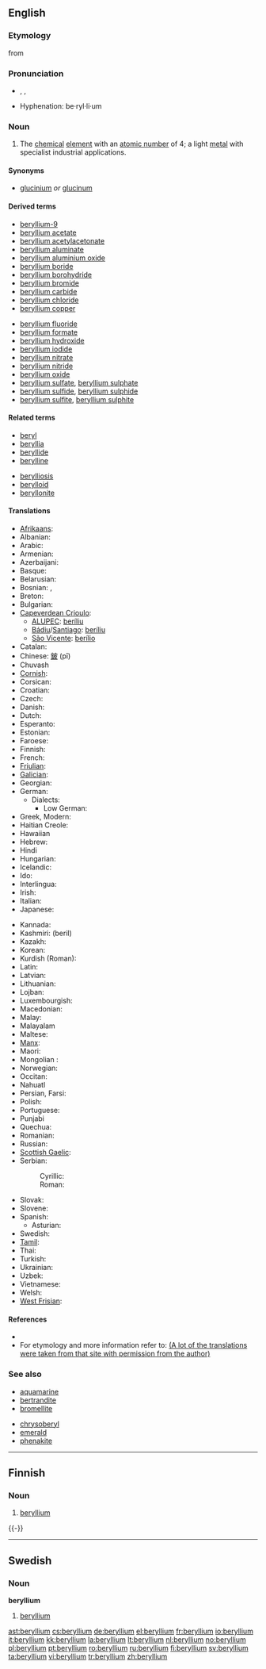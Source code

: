 {{see|Beryllium}}
==English==
{{elements|Be|lithium|Li|boron|B}}

===Etymology===
from {{Gr.}} {{term|sc=Grek|βερυλλος|tr=beryllos||beryl|lang=el}}

===Pronunciation===
* {{enPR|bərĭl'ēəm}}, {{IPA|/bə'rɪliəm/}}, {{SAMPA|/b@"rIli@m/}}
* Hyphenation: be&middot;ryl&middot;li&middot;um

===Noun===
{{wikipedia}}
{{en-noun|-}}

# {{element}} The [[chemical]] [[element]] with an [[atomic number]] of 4; a light [[metal]] with specialist industrial applications.

====Synonyms====
* [[glucinium]] ''or'' [[glucinum]] {{qualifier|archaic}}

====Derived terms====
{{rel-top|terms derived from "beryllium"}}
* [[beryllium-9]]
* [[beryllium acetate]]
* [[beryllium acetylacetonate]]
* [[beryllium aluminate]]
* [[beryllium aluminium oxide]]
* [[beryllium boride]]
* [[beryllium borohydride]]
* [[beryllium bromide]]
* [[beryllium carbide]]
* [[beryllium chloride]]
* [[beryllium copper]]
{{rel-mid}}
* [[beryllium fluoride]]
* [[beryllium formate]]
* [[beryllium hydroxide]]
* [[beryllium iodide]]
* [[beryllium nitrate]]
* [[beryllium nitride]]
* [[beryllium oxide]]
* [[beryllium sulfate]], [[beryllium sulphate]]
* [[beryllium sulfide]], [[beryllium sulphide]]
* [[beryllium sulfite]], [[beryllium sulphite]]
{{rel-bottom}}

====Related terms====
{{rel-top|related terms}}
* [[beryl]]
* [[beryllia]]
* [[beryllide]]
* [[berylline]]
{{rel-mid}}
* [[berylliosis]]
* [[berylloid]]
* [[beryllonite]]
{{rel-bottom}}

====Translations====
{{trans-top|chemical element}}
* [[Afrikaans]]: {{t|af|berillium|xs=Afrikaans}}
* Albanian: {{t|sq|berilium|xs=Albanian}}
* Arabic: {{t|ar|بيريليوم|m|tr=birílyum|sc=Arab}}
* Armenian: {{t-|hy|բերիլիում|tr=berilium|sc=Hayeren|xs=Armenian}}
* Azerbaijani: {{t-|az|berillium}}
* Basque: {{t|eu|berilioa|xs=Basque}}
* Belarusian: {{t|be|берылiй|m|tr=berýlij|sc=Cyrl|xs=Belarusian}}
* Bosnian: {{t-|bs|berilij|m}}, {{t-|bs|berilijum|m}}
* Breton: {{t|br|beriliom|xs=Breton}}
* Bulgarian: {{t|bg|берилий|m|tr=berílij|sc=Cyrl}}
* [[Capeverdean Crioulo]]:
** [[ALUPEC]]: [[beríliu]] {{m}}
** [[Bádiu]]/[[Santiago]]: [[beríliu]] {{m}}
** [[São Vicente]]: [[berílio]] {{m}}
* Catalan: {{t-|ca|beril·li|m}}
* Chinese: [[鈹]] (pī)
* Chuvash {{t-|cv|Берилий|tr=[[berily]]}}
* [[Cornish]]: {{t|kw|berylyum|xs=Cornish}}
* Corsican: {{t-co|berilliu|m}}
* Croatian: {{t-|hr|berilij|m}}
* Czech: {{t+|cs|beryllium}}
* Danish: {{t-|da|beryllium}}
* Dutch: {{t+|nl|beryllium|n}}
* Esperanto: {{t-|eo|berilio|xs=Esperanto}}
* Estonian: {{t-|et|berüllium}}
* Faroese: {{t-|fo|beryllium|xs=Faroese}}
* Finnish: {{t+|fi|beryllium}}
* French: {{t+|fr|béryllium|m}}
* [[Friulian]]: {{tø|fur|berili|xs=Friulian}}
* [[Galician]]: {{t+|gl|berilio|xs=Galician}}
* Georgian: {{t|ka|ბერილიუმი|tr=beriliumi|xs=Georgian}}
* German: {{t+|de|Beryllium|n}}
** Dialects:
*** Low German: {{t-|nds|Beryllium|n}}
* Greek, Modern: {{t|el|βιρύλλιο|n|tr=virýllio|sc=Grek}}
* Haitian Creole: {{t-|h|berilyòm}}
* Hawaiian {{t+|haw|beryllium}}
* Hebrew: {{t+|he|בריליום|tr=berilium|sc=Hebr}}
* Hindi {{t-|hi|बेरिलियम}}
* Hungarian: {{t+|hu|berillium}}
* Icelandic: {{t|is|Beryllín}}
* Ido: {{t-|io|berillio}}
* Interlingua: {{t-|ia|beryllium|xs=Interlingua}}
* Irish: {{t|ga|beirilliam|xs=Irish}}
* Italian: {{t+|it|berillio|m}}
* Japanese: {{t+|ja|ベリリウム|tr=beririumu|sc=Jpan}}
{{trans-mid}}
* Kannada: {{t-|ka|ಬೆರಿಲಿಯಮ್}}
* Kashmiri: (beril)
* Kazakh: {{t-|kk|бериллий|tr=berillii|sc=Cyrl|xs=Kazakh}}
* Korean: {{t+|ko|베릴륨|tr=berillyum|sc=Hang}}
* Kurdish (Roman): {{t-|ku|Bberîlyûm}}
* Latin: {{t+|la|beryllium}}
* Latvian: {{t|lv|berilijs|xs=Latvian}}
* Lithuanian: {{t+|lt|berilis|xs=Lithuanian}}
* Lojban: {{t-|jbo|jinmrberilo}}
* Luxembourgish: {{t-|lb|beryllium|xs=Luxembourgish}}
* Macedonian: {{t|mk|берилиум|tr=berilium|sc=Cyrl|xs=Macedonian}}
* Malay: {{t|ms|berilium|xs=Malay}}
* Malayalam {{t-|ml|ബെറിലിയം}}
* Maltese: {{t|mt|beriljum|xs=Maltese}}
* [[Manx]]: {{t-|gv|beryllium|xs=Manx}}
* Maori: {{t-|mi|konnuku}}
* Mongolian : {{t|mn|берилли|tr=berilli|sc=Cyrl|xs=Mongolian}}
* Norwegian: {{t+|no|beryllium}}
* Occitan: {{t-|oc|berilli|m}}
* Nahuatl {{t-|nah|iztactlāltepoztli}}
* Persian, Farsi: {{t-|fa|بریلیوم|tr=}}
* Polish: {{t+|pl|beryl|m}}
* Portuguese: {{t+|pt|berílio|m}}
* Punjabi {{t-|pa|ਬੇਰਿਲੀਅਮ}}
* Quechua: {{t-|qu|Berilyu}}
* Romanian: {{t+|ro|beriliu|n}}
* Russian: {{t+|ru|бериллий|m|tr=beríllij|sc=Cyrl}}
* [[Scottish Gaelic]]: {{t|gd|beirilliam|xs=Scottish Gaelic}}
* Serbian:
*: Cyrillic: {{t|sr|берилиjум|m|sc=Cyrl}}
*: Roman: {{t-|sr|berilijum|m}}
* Slovak: {{t|sk|berýllium}}
* Slovene: {{t+|sl|berilij}}
* Spanish: {{t+|es|berilio|m}}
** Asturian: {{t-|ast|beriliu]]|m}}
* Swedish: {{t+|sv|beryllium}}
* [[Tamil]]: {{t|ta|வெளிரியம்|tr=veLiriyam|xs=Tamil}}
* Thai: {{t|th|บริลเลียม|tr=bēlrilliam|sc=Thai|xs=Thai}}
* Turkish: {{t+|tr|berilyum}}
* Ukrainian: {{t|uk|берилiй|m|tr=berílij|sc=Cyrl|xs=Ukrainian}}
* Uzbek: {{t-|uz|бериллий|tr=[[berilliy]]|sc=Cyrl|xs=Uzbek}}
* Vietnamese: {{t|vi|berili|xs=Vietnamese}}
* Welsh: {{t|cy|berilliwm|xs=Welsh}}
* [[West Frisian]]: {{t-|fy|beryllium|xs=West Frisian}}
{{trans-bottom}}

====References====
* {{pedialite}}
* For etymology and more information refer to: [http://elements.vanderkrogt.net/elem/be.html (A lot of the translations were taken from that site with permission from the author)]

===See also===
{{top2}}
* [[aquamarine]]
* [[bertrandite]]
* [[bromellite]]
{{mid2}}
* [[chrysoberyl]]
* [[emerald]]
* [[phenakite]]
{{bottom}}

----

==Finnish==
{{wikipedia|lang=fi}}

===Noun===
{{enum|litium|boori|chemical element|Be|lang=fi}}
{{fi-noun}}

# {{chemical element|lang=fi}} [[#English|beryllium]]
{{-}}

----

==Swedish==

===Noun===
{{sv-noun-unc-irreg-n|2=berylliumet}}
{{sv-noun-unc-irreg-n|2=berylliet}}
'''beryllium''' {{n}}

# {{element|lang=sv}} [[#English|beryllium]]

[[ast:beryllium]]
[[cs:beryllium]]
[[de:beryllium]]
[[el:beryllium]]
[[fr:beryllium]]
[[io:beryllium]]
[[it:beryllium]]
[[kk:beryllium]]
[[la:beryllium]]
[[lt:beryllium]]
[[nl:beryllium]]
[[no:beryllium]]
[[pl:beryllium]]
[[pt:beryllium]]
[[ro:beryllium]]
[[ru:beryllium]]
[[fi:beryllium]]
[[sv:beryllium]]
[[ta:beryllium]]
[[vi:beryllium]]
[[tr:beryllium]]
[[zh:beryllium]]